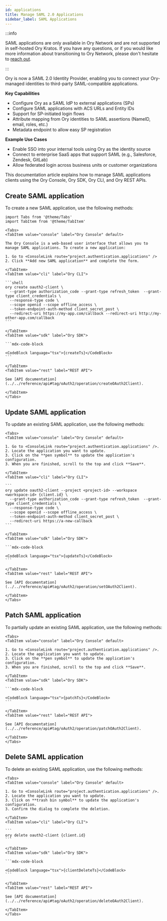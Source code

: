 ```yaml
---
id: applications
title: Manage SAML 2.0 Applications
sidebar_label: SAML Applications
---
```


:::info

SAML applications are only available in Ory Network and are not supported in self-hosted Ory Kratos. If you have any questions, or
if you would like more information about transitioning to Ory Network, please don't hesitate to
[reach out](https://www.ory.sh/contact/).

:::

Ory is now a SAML 2.0 Identity Provider, enabling you to connect your Ory-managed identities to third-party SAML-compatible
applications.

**Key Capabilities**

- Configure Ory as a SAML IdP to external applications (SPs)
- Configure SAML applications with ACS URLs and Entity IDs
- Support for SP-initiated login flows
- Attribute mapping from Ory identities to SAML assertions (NameID, email, roles, etc.)
- Metadata endpoint to allow easy SP registration

**Example Use Cases**

- Enable SSO into your internal tools using Ory as the identity source
- Connect to enterprise SaaS apps that support SAML (e.g., Salesforce, Zendesk, GitLab)
- Allow federated login across business units or customer organizations

This documentation article explains how to manage SAML applications clients using the Ory Console, Ory SDK, Ory CLI, and Ory REST
APIs.

## Create SAML application

To create a new SAML application, use the following methods:

````mdx-code-block
import Tabs from '@theme/Tabs'
import TabItem from '@theme/TabItem'

<Tabs>
<TabItem value="console" label="Ory Console" default>

The Ory Console is a web-based user interface that allows you to manage SAML applications. To create a new application:

1. Go to <ConsoleLink route="project.authentication.applications" />
2. Click **Add new SAML application** and complete the form.

</TabItem>
<TabItem value="cli" label="Ory CLI">

```shell
ory create oauth2-client \
  --grant-type authorization_code --grant-type refresh_token  --grant-type client_credentials \
  --response-type code \
  --scope openid --scope offline_access \
  --token-endpoint-auth-method client_secret_post \
  --redirect-uri https://my-app.com/callback --redirect-uri http://my-other-app.com/callback
```

</TabItem>
<TabItem value="sdk" label="Ory SDK">

```mdx-code-block

<CodeBlock language="tsx">{createTs}</CodeBlock>
```

</TabItem>
<TabItem value="rest" label="REST API">

See [API documentation](../../reference/api#tag/oAuth2/operation/createOAuth2Client).

</TabItem>
</Tabs>
````

## Update SAML application

To update an existing SAML application, use the following methods:

````mdx-code-block
<Tabs>
<TabItem value="console" label="Ory Console" default>

1. Go to <ConsoleLink route="project.authentication.applications" />.
2. Locate the application you want to update.
3. Click on the **pen symbol** to update the application's configuration.
3. When you are finished, scroll to the top and click **Save**.

</TabItem>
<TabItem value="cli" label="Ory CLI">

```
ory update oauth2-client --project <project-id> --workspace <workspace-id> {client.id} \
  --grant-type authorization_code --grant-type refresh_token  --grant-type client_credentials \
  --response-type code \
  --scope openid --scope offline_access \
  --token-endpoint-auth-method client_secret_post \
  --redirect-uri https://a-new-callback
```

</TabItem>
<TabItem value="sdk" label="Ory SDK">

```mdx-code-block

<CodeBlock language="tsx">{updateTs}</CodeBlock>
```

</TabItem>
<TabItem value="rest" label="REST API">

See [API documentation](../../reference/api#tag/oAuth2/operation/setOAuth2Client).

</TabItem>
</Tabs>
````

## Patch SAML application

To partially update an existing SAML application, use the following methods:

````mdx-code-block
<Tabs>
<TabItem value="console" label="Ory Console" default>

1. Go to <ConsoleLink route="project.authentication.applications" />.
2. Locate the application you want to update.
3. Click on the **pen symbol** to update the application's configuration.
3. When you are finished, scroll to the top and click **Save**.

</TabItem>
<TabItem value="sdk" label="Ory SDK">

```mdx-code-block

<CodeBlock language="tsx">{patchTs}</CodeBlock>
```

</TabItem>
<TabItem value="rest" label="REST API">

See [API documentation](../../reference/api#tag/oAuth2/operation/patchOAuth2Client).

</TabItem>
</Tabs>
````

## Delete SAML application

To delete an existing SAML application, use the following methods:

````mdx-code-block
<Tabs>
<TabItem value="console" label="Ory Console" default>

1. Go to <ConsoleLink route="project.authentication.applications" />.
2. Locate the application you want to update.
3. Click on **trash bin symbol** to update the application's configuration.
3. Confirm the dialog to complete the deletion.

</TabItem>
<TabItem value="cli" label="Ory CLI">

```
ory delete oauth2-client {client.id}
```

</TabItem>
<TabItem value="sdk" label="Ory SDK">

```mdx-code-block

<CodeBlock language="tsx">{clientDeleteTs}</CodeBlock>
```

</TabItem>
<TabItem value="rest" label="REST API">

See [API documentation](../../reference/api#tag/oAuth2/operation/deleteOAuth2Client).

</TabItem>
</Tabs>
````
